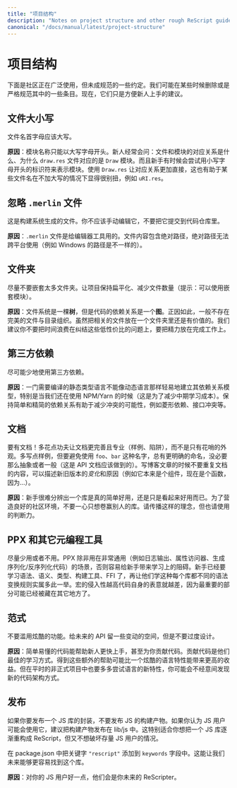 ```yaml
---
title: "项目结构"
description: "Notes on project structure and other rough ReScript guidelines"
canonical: "/docs/manual/latest/project-structure"
---
```


<!--
# Project Structure
-->
# 项目结构

<!--
These are the existing, non-codified community practices that are currently propagated through informal agreement. We might remove some of them at one point, and enforce some others. Right now, they're just recommendations for ease of newcomers.
-->

下面是社区正在广泛使用，但未成规范的一些约定。我们可能在某些时候删除或是严格规范其中的一些条目。现在，它们只是方便新人上手的建议。

<!--
## File Casing
-->
## 文件大小写

<!--
Capitalized file names (aka first letter upper-cased).
-->

文件名首字母应该大写。

<!--
**Justification**: Module names can only be capitalized. Newcomers often ask how a file maps to a module, and why `draw.res` maps to the module `Draw`, and sometimes try to refer to a module through uncapitalized identifiers. Using `Draw.res` makes this mapping more straightforward. It also helps certain file names that'd be awkward in uncapitalized form: `uRI.res`.
-->

**原因**：模块名称只能以大写字母开头。新人经常会问：文件和模块的对应关系是什么、为什么 `draw.res` 文件对应的是 `Draw` 模块。而且新手有时候会尝试用小写字母开头的标识符来表示模块。使用 `Draw.res` 让对应关系更加直接，这也有助于某些文件名在不加大写的情况下显得很别扭，例如 `uRI.res`。

<!--
## Ignore `.merlin` File
-->
## 忽略 `.merlin` 文件

<!--
This is generated by the build system and you should not have to manually edit it. Don't check it into the repo.
-->

这是构建系统生成的文件。你不应该手动编辑它，不要把它提交到代码仓库里。

<!--
**Justification**: `.merlin` is for editor tooling. The file contains absolute paths, which are also not cross-platform (e.g. Windows paths are different).
-->

**原因**：`.merlin` 文件是给编辑器工具用的。文件内容包含绝对路径，绝对路径无法跨平台使用（例如 Windows 的路径是不一样的）。

<!--
## Folders
-->
## 文件夹

<!--
Try not to have too many nested folders. Keep your project flat, and have fewer files (reminder: you can use nested modules).
-->

尽量不要嵌套太多文件夹。让项目保持扁平化、减少文件数量（提示：可以使用嵌套模块）。

<!--
**Justification**: The file system is a _tree_, but your code's dependencies are a _graph_. Because of that, any file & folder organization is usually imperfect. While it's still valuable to group related files together in a folder, the time wasted debating & getting decision paralysis over these far outweight their benefits. We'll always recommend you to Get Work Done instead of debating about these issues.
-->

**原因**：文件系统是一棵**树**，但是代码的依赖关系是一个**图**。正因如此，一般不存在完美的文件与目录组织。虽然把相关的文件放在一个文件夹里还是有价值的。我们建议你不要把时间浪费在纠结这些低性价比的问题上，要把精力放在完成工作上。

<!--
## Third-party Dependencies
-->
## 第三方依赖

<!--
Keep them to a minimum.
-->

尽可能少地使用第三方依赖。

<!--
**Justification**: A compiled, statically typed language cannot model its dependencies easily by muddling along like in a dynamic language, especially when we're still piggy-backing on NPM/Yarn (to reduce learning overhead in the medium-term). Keeping dependencies simple & lean helps reduce possibility of conflicts (e.g. two diamond dependencies, or clashing interfaces).
-->

**原因**：一门需要编译的静态类型语言不能像动态语言那样轻易地建立其依赖关系模型，特别是当我们还在使用 NPM/Yarn 的时候（这是为了减少中期学习成本）。保持简单和精简的依赖关系有助于减少冲突的可能性，例如菱形依赖、接口冲突等。

<!--
## Documentation
-->
## 文档

<!--
Have them. Spend more effort making them great (examples, pitfalls) and professional rather than _just_ fancy-looking. Do use examples, and avoid using names such as `foo` and `bar`. There's always more concrete names (it's an example, no need to be abstract/generalized just yet. The API docs will do this plentily). For blog posts, don't repeat the docs themselves, describe the _transition_ from old to new, and why (e.g. "it was a component, now it's a function, because ...").
-->

要有文档！多花点功夫让文档更完善且专业（样例、陷阱），而不是只有花哨的外观。多写点样例，但要避免使用 `foo`、`bar` 这种名字，总有更明确的命名，没必要那么抽象或者一般（这是 API 文档应该做到的）。写博客文章的时候不要重复文档的内容，可以描述新旧版本的*变化*和原因（例如它本来是个组件，现在是个函数，因为...）。

<!--
**Justification**: It's hard for newcomers to distinguish between a simple/decent library and one that's fancy-looking. For the sake of the community, don't try too hard to one-up each other's libraries. Do spread the words, but use your judgement too.
-->

**原因**：新手很难分辨出一个库是真的简单好用，还是只是看起来好用而已。为了营造良好的社区环境，不要一心只想卷赢别人的库。请传播这样的理念，但也请使用的判断力。

<!--
## PPX & Other Meta-tools
-->
## PPX 和其它元编程工具

<!--
Keep them to a minimum. PPX, unless used in renown cases (printer, accessors and serializer/deserializer generation), can cause big learning churn for newcomers; on top of the syntax, semantics, types, build tool & FFI that they already have to learn, learning per-library custom transformations of the code is an extra step. More invasive macros makes the code itself less semantically meaningful too, since the essence would be hiding somewhere else.
-->

尽量少用或者不用。PPX 除非用在非常通用（例如日志输出、属性访问器、生成序列化/反序列化代码）的场景，否则容易给新手带来学习上的阻碍。新手已经要学习语法、语义、类型、构建工具、FFI 了，再让他们学这种每个库都不同的语法变换规则实属多此一举。宏的侵入性越高代码自身的表意就越差，因为最重要的部分可能已经被藏在其它地方了。

<!--
## Paradigm
-->
## 范式

<!--
Don't abuse overly fancy features. Do leave some breathing room for future APIs but don't over-architect things.
-->

不要滥用炫酷的功能。给未来的 API 留一些变动的空间，但是不要过度设计。

<!--
**Justification**: Simple code helps newcomers understand and potentially contribute to your code. Contributing is the best way for them to learn. The extra help you receive might also surpass the gain of using a slightly more clever language trick. But do try new language tricks in some of more casual projects! You might discover new ways of architecting code.
-->

**原因**：简单易懂的代码能帮助新人更快上手，甚至为你贡献代码。贡献代码是他们最佳的学习方式。得到这些额外的帮助可能比一个炫酷的语言特性能带来更高的收益。但在平时的非正式项目中也要多多尝试语言的新特性，你可能会不经意间发现新的代码架构方式。

<!--
## Publishing
-->
## 发布

<!--
If it's a wrapper for a JS library, don't publish the JS artifacts. If it's a legit library, publish the artifacts in lib/js if you think JS consumers might use it. This is especially the case when you gradually convert a JS lib to ReScript while not breaking existing JS consumers.
-->

如果你要发布一个 JS 库的封装，不要发布 JS 的构建产物。如果你认为 JS 用户可能会使用它，建议把构建产物发布在 lib/js 中。这特别适合你想把一个 JS 库逐渐重构成 ReScript，但又不想破坏存量 JS 用户的情况。

<!--
Do put the keywords `"rescript"` in your package.json `keywords` field. This allows us to find the library much more easily for future purposes.
-->

在 package.json 中把关键字 `"rescript"` 添加到 `keywords` 字段中。这能让我们未来能够更容易找到这个库。

<!--
**Justification**: Be nice to JS consumers of your library. They're your future ReScripters.
-->

**原因**：对你的 JS 用户好一点，他们会是你未来的 ReScripter。
